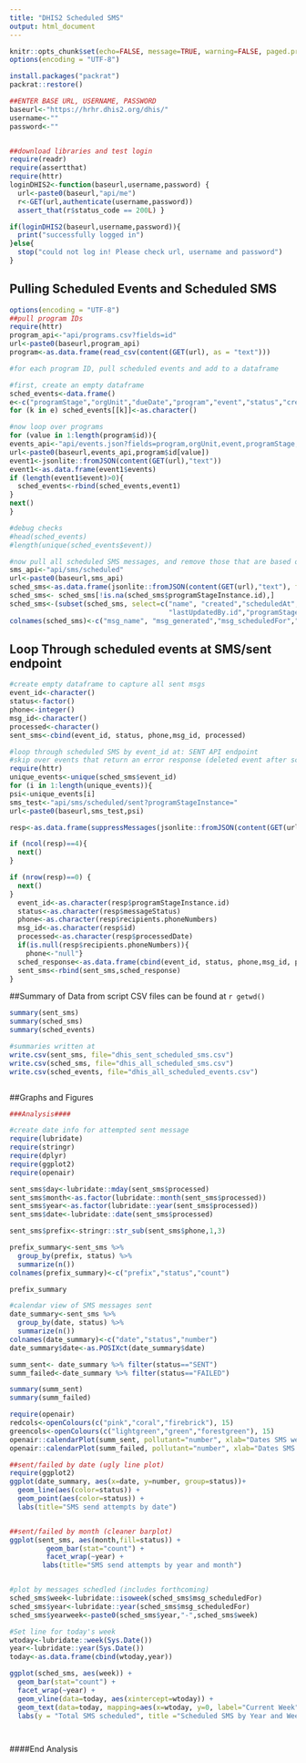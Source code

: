 ---
title: "DHIS2 Scheduled SMS"
output: html_document
---

```{r setup, include=FALSE, echo = TRUE}
knitr::opts_chunk$set(echo=FALSE, message=TRUE, warning=FALSE, paged.print=FALSE, fig.width = 7)
options(encoding = "UTF-8")

install.packages("packrat")
packrat::restore()

##ENTER BASE URL, USERNAME, PASSWORD
baseurl<-"https://hrhr.dhis2.org/dhis/"
username<-""
password<-""


##download libraries and test login
require(readr)
require(assertthat)
require(httr)
loginDHIS2<-function(baseurl,username,password) {
  url<-paste0(baseurl,"api/me")
  r<-GET(url,authenticate(username,password))
  assert_that(r$status_code == 200L) }

if(loginDHIS2(baseurl,username,password)){
  print("successfully logged in")
}else{
  stop("could not log in! Please check url, username and password")
}

```

## Pulling Scheduled Events and Scheduled SMS

```{r schedule, echo=FALSE, warning=FALSE}
options(encoding = "UTF-8")
##pull program IDs
require(httr)
program_api<-"api/programs.csv?fields=id"
url<-paste0(baseurl,program_api)
program<-as.data.frame(read_csv(content(GET(url), as = "text")))

#for each program ID, pull scheduled events and add to a dataframe

#first, create an empty dataframe
sched_events<-data.frame()
e<-c("programStage","orgUnit","dueDate","program","event","status","created")
for (k in e) sched_events[[k]]<-as.character()

#now loop over programs
for (value in 1:length(program$id)){
events_api<-"api/events.json?fields=program,orgUnit,event,programStage,created,dueDate,status&ouMode=ACCESSIBLE&status=SCHEDULE&paging=false&program="
url<-paste0(baseurl,events_api,program$id[value])
event1<-jsonlite::fromJSON(content(GET(url),"text"))
event1<-as.data.frame(event1$events)
if (length(event1$event)>0){
  sched_events<-rbind(sched_events,event1)
}
next()
}

#debug checks
#head(sched_events)
#length(unique(sched_events$event))

#now pull all scheduled SMS messages, and remove those that are based on program enrollment
sms_api<-"api/sms/scheduled"
url<-paste0(baseurl,sms_api)
sched_sms<-as.data.frame(jsonlite::fromJSON(content(GET(url),"text"), flatten = TRUE))
sched_sms<- sched_sms[!is.na(sched_sms$programStageInstance.id),]
sched_sms<-(subset(sched_sms, select=c("name", "created","scheduledAt","id","lastUpdatedBy.name",
                                       "lastUpdatedBy.id","programStageInstance.created","programStageInstance.id")))
colnames(sched_sms)<-c("msg_name", "msg_generated","msg_scheduledFor","msg_id","creater_name","creater_userid", "event_createdat","event_id")
```

## Loop Through scheduled events at SMS/sent endpoint
```{r sent-failed SMS, echo=FALSE}
#create empty dataframe to capture all sent msgs
event_id<-character()
status<-factor()
phone<-integer()
msg_id<-character()
processed<-character()
sent_sms<-cbind(event_id, status, phone,msg_id, processed)

#loop through scheduled SMS by event_id at: SENT API endpoint
#skip over events that return an error response (deleted event after scheduled msg), or those that return a null array (no sent messages)
require(httr)
unique_events<-unique(sched_sms$event_id)
for (i in 1:length(unique_events)){
psi<-unique_events[i]
sms_test<-"api/sms/scheduled/sent?programStageInstance="
url<-paste0(baseurl,sms_test,psi)

resp<-as.data.frame(suppressMessages(jsonlite::fromJSON(content(GET(url),"text"), flatten = TRUE)))

if (ncol(resp)==4){
  next()
}

if (nrow(resp)==0) {
  next()
}
  event_id<-as.character(resp$programStageInstance.id)
  status<-as.character(resp$messageStatus)
  phone<-as.character(resp$recipients.phoneNumbers)
  msg_id<-as.character(resp$id)
  processed<-as.character(resp$processedDate)
  if(is.null(resp$recipients.phoneNumbers)){
    phone<-"null"}
  sched_response<-as.data.frame(cbind(event_id, status, phone,msg_id, processed))
  sent_sms<-rbind(sent_sms,sched_response)
}


```

##Summary of Data from script
CSV files can be found at `r getwd()`

```{r summaries, echo=FALSE}
summary(sent_sms)
summary(sched_sms)
summary(sched_events)

#summaries written at
write.csv(sent_sms, file="dhis_sent_scheduled_sms.csv")
write.csv(sched_sms, file="dhis_all_scheduled_sms.csv")
write.csv(sched_events, file="dhis_all_scheduled_events.csv")



```

##Graphs and Figures

```{r Figures, echo=FALSE, fig.height=3, message=FALSE, warning=FALSE}
###Analysis####

#create date info for attempted sent message
require(lubridate)
require(stringr)
require(dplyr)
require(ggplot2)
require(openair)

sent_sms$day<-lubridate::mday(sent_sms$processed)
sent_sms$month<-as.factor(lubridate::month(sent_sms$processed))
sent_sms$year<-as.factor(lubridate::year(sent_sms$processed))
sent_sms$date<-lubridate::date(sent_sms$processed)

sent_sms$prefix<-stringr::str_sub(sent_sms$phone,1,3)

prefix_summary<-sent_sms %>%
  group_by(prefix, status) %>%
  summarize(n())
colnames(prefix_summary)<-c("prefix","status","count")

prefix_summary

#calendar view of SMS messages sent
date_summary<-sent_sms %>%
  group_by(date, status) %>%
  summarize(n())
colnames(date_summary)<-c("date","status","number")
date_summary$date<-as.POSIXct(date_summary$date)

summ_sent<- date_summary %>% filter(status=="SENT")
summ_failed<-date_summary %>% filter(status=="FAILED")

summary(summ_sent)
summary(summ_failed)

require(openair)
redcols<-openColours(c("pink","coral","firebrick"), 15)
greencols<-openColours(c("lightgreen","green","forestgreen"), 15)
openair::calendarPlot(summ_sent, pollutant="number", xlab="Dates SMS were sent", cols=greencols) 
openair::calendarPlot(summ_failed, pollutant="number", xlab="Dates SMS failed", cols=redcols)

##sent/failed by date (ugly line plot)
require(ggplot2)
ggplot(date_summary, aes(x=date, y=number, group=status))+
  geom_line(aes(color=status)) +
  geom_point(aes(color=status)) +
  labs(title="SMS send attempts by date")


##sent/failed by month (cleaner barplot)
ggplot(sent_sms, aes(month,fill=status)) +
         geom_bar(stat="count") +
         facet_wrap(~year) +
        labs(title="SMS send attempts by year and month")


#plot by messages schedled (includes forthcoming)
sched_sms$week<-lubridate::isoweek(sched_sms$msg_scheduledFor)
sched_sms$year<-lubridate::year(sched_sms$msg_scheduledFor)
sched_sms$yearweek<-paste0(sched_sms$year,"-",sched_sms$week)

#Set line for today's week
wtoday<-lubridate::week(Sys.Date())
year<-lubridate::year(Sys.Date())
today<-as.data.frame(cbind(wtoday,year))

ggplot(sched_sms, aes(week)) +
  geom_bar(stat="count") +
  facet_wrap(~year) +
  geom_vline(data=today, aes(xintercept=wtoday)) +
  geom_text(data=today, mapping=aes(x=wtoday, y=0, label="Current Week"), size=4, angle=90, vjust=-.4, hjust=-.4) +
  labs(y = "Total SMS scheduled", title ="Scheduled SMS by Year and Week")




```

####End Analysis
